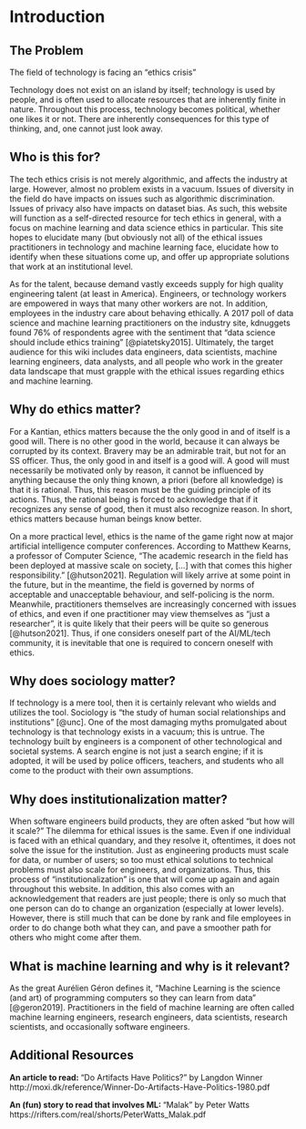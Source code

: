 <!--- csl: taylor-and-francis-apa.csl -->
# Introduction

## The Problem

The field of technology is facing an "ethics crisis"

Technology does not exist on an island by itself; technology is used by people, and is often used to allocate resources that are inherently finite in nature. Throughout this process, technology becomes political, whether one likes it or not.  There are inherently consequences for this type of thinking, and, one cannot just look away. 

## Who is this for?

The tech ethics crisis is not merely algorithmic, and affects the industry at large. However, almost no problem exists in a vacuum. Issues of diversity in the field do have impacts on issues such as algorithmic discrimination. Issues of privacy also have impacts on dataset bias. As such, this website will function as a self-directed resource for tech ethics in general, with a focus on machine learning and data science ethics in particular. This site hopes to elucidate many (but obviously not all) of the ethical issues practitioners in technology and machine learning face, elucidate how to identify when these situations come up, and offer up appropriate solutions that work at an institutional level. 

As for the talent, because demand vastly exceeds supply for high quality engineering talent (at least in America). Engineers, or technology workers are empowered in ways that many other workers are not. In addition, employees in the industry care about behaving ethically. A 2017 poll of data science and machine learning practitioners on the industry site, kdnuggets found 76\% of respondents agree with the sentiment that "data science should include ethics training" [@piatetsky2015]. Ultimately, the target audience for this wiki includes data engineers, data scientists, machine learning engineers, data analysts, and all people who work in the greater data landscape that must grapple with the ethical issues regarding ethics and machine learning.

## Why do ethics matter?

For a Kantian, ethics matters because the the only good in and of itself is a good will. There is no other good in the world, because it can always be corrupted by its context. Bravery may be an admirable trait, but not for an SS officer. Thus, the only good in and itself is a good will. A good will must necessarily be motivated only by reason, it cannot be influenced by anything because the only thing known, a priori (before all knowledge) is that it is rational. Thus, this reason must be the guiding principle of its actions. Thus, the rational being is forced to acknowledge that if it recognizes any sense of good, then it must also recognize reason. In short, ethics matters because human beings know better.

On a more practical level, ethics is the name of the game right now at major artificial intelligence computer conferences. According to Matthew Kearns, a professor of Computer Science, "The academic research in the field has been deployed at massive scale on society, [...] with that comes this higher responsibility.” [@hutson2021]. Regulation will likely arrive at some point in the future, but in the meantime, the field is governed by norms of acceptable and unacceptable behaviour, and self-policing is the norm. Meanwhile, practitioners themselves are increasingly concerned with issues of ethics, and even if one practitioner may view themselves as "just a researcher", it is quite likely that their peers will be quite so generous [@hutson2021]. Thus, if one considers oneself part of the AI/ML/tech community, it is inevitable that one is required to concern oneself with ethics. 

## Why does sociology matter?

If technology is a mere tool, then it is certainly relevant who wields and utilizes the tool. Sociology is "the study of human social relationships and institutions" [@unc]. One of the most damaging myths promulgated about technology is that technology exists in a vacuum; this is untrue. The technology built by engineers is a component of other technological and societal systems. A search engine is not just a search engine; if it is adopted, it will be used by police officers, teachers, and students who all come to the product with their own assumptions.

## Why does institutionalization matter?

When software engineers build products, they are often asked "but how will it scale?" The dilemma for ethical issues is the same. Even if one individual is faced with an ethical quandary, and they resolve it, oftentimes, it does not solve the issue for the institution. Just as engineering products must scale for data, or number of users; so too must ethical solutions to technical problems must also scale for engineers, and organizations.  Thus, this process of "institutionalization" is one that will come up again and again throughout this website. In addition, this also comes with an acknowledgement that readers are just people; there is only so much that one person can do to change an organization (especially at lower levels). However, there is still much that can be done by rank and file employees in order to do change both what they can, and pave a smoother path for others who might come after them. 

## What is machine learning and why is it relevant?

As the great Aurélien Géron defines it, "Machine Learning is the science (and art) of programming computers so they can learn from data" [@geron2019]. Practitioners in the field of machine learning are often called machine learning engineers, research engineers, data scientists, research scientists, and occasionally software engineers. 

## Additional Resources
**An article to read: ** "Do Artifacts Have Politics?" by Langdon Winner http://moxi.dk/reference/Winner-Do-Artifacts-Have-Politics-1980.pdf

**An (fun) story to read that involves ML: ** "Malak" by Peter Watts https://rifters.com/real/shorts/PeterWatts_Malak.pdf 
